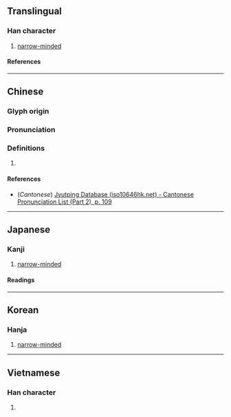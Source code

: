 {{character info/new}}
==Translingual==

===Han character===
{{Han char|rn=61|rad=心|as=09|sn=12|four=93027|canj=PHSB|ids=⿰忄扁}}

# [[narrow-minded]]

====References====
{{Han ref|kx=0393.080|dkj=10872|dj=0729.060|hdz=42331.110|uh=60FC}}

----

==Chinese==
{{zh-forms}}

===Glyph origin===
{{Han etym}}

===Pronunciation===
{{zh-pron
|m=biǎn
|c=bin2,pin2
|mc=y
|oc=y
|cat=a
}}

===Definitions===
{{zh-hanzi}}

# {{rfdef|zh}}

====References====
* (''Cantonese'') [http://www.iso10646hk.net/jp/document/download.jsp Jyutping Database (iso10646hk.net) - Cantonese Pronunciation List (Part 2), p. 109]

----

==Japanese==

===Kanji===
{{ja-kanji|grade=|rs=心09}}

# [[narrow-minded]]

====Readings====
{{ja-readings
|on=へん
}}

----

==Korean==

===Hanja===
{{ko-hanja|편}}

# [[narrow-minded]]

----

==Vietnamese==

===Han character===
{{vi-readings|rs=心09|reading=bẽn}}

# {{rfdef|vi|sort=心09}}